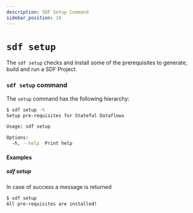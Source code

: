 ```yaml
---
description: SDF Setup Command
sidebar_position: 10
---
```


# `sdf setup`

The `sdf setup` checks and install some of the prerequisites to generate, build and run a SDF Project.

### `sdf setup` command

The `setup` command has the following hierarchy:

```bash copy="fl"
$ sdf setup -h
Setup pre-requisites for Stateful Dataflows

Usage: sdf setup

Options:
  -h, --help  Print help
```

#### Examples

##### sdf setup

In case of success a message is returned

```bash copy="fl"
$ sdf setup
All pre-requisites are installed!
```